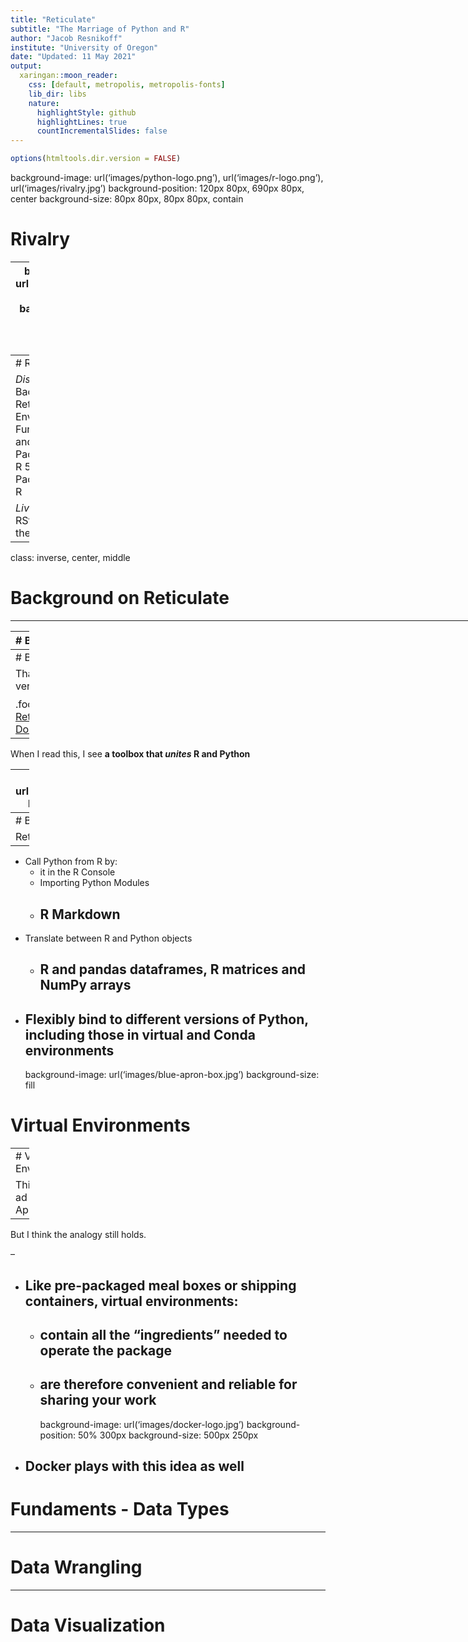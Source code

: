 ---
title: "Reticulate"
subtitle: "The Marriage of Python and R"
author: "Jacob Resnikoff"
institute: "University of Oregon"
date: "Updated: 11 May 2021"
output:
  xaringan::moon_reader:
    css: [default, metropolis, metropolis-fonts]
    lib_dir: libs
    nature:
      highlightStyle: github
      highlightLines: true
      countIncrementalSlides: false
---

```{r setup, include=FALSE, echo=TRUE}
options(htmltools.dir.version = FALSE)
```

background-image: url('images/python-logo.png'), url('images/r-logo.png'), url('images/rivalry.jpg')
background-position: 120px 80px, 690px 80px, center
background-size: 80px 80px, 80px 80px, contain

# Rivalry

---
background-image: url('images/teamwork-hands.jpg')
background-position: 50% 100px
background-size: 1027px 533px

# Our Goal
 
By the end of today, you'll see that these two languages are **powerful in their own right**, and can **join forces to great effect**

---
# Roadmap

*Discussion*
1. Background on Reticulate
2. Virtual Environments
3. Fundaments of Python and R
4. Data Wrangling Packages in Python and R
5. Data Visualization Packages in Python and R

*Live*
1. Load Python in RStudio
2. Demonstrate the Best of Both Worlds

---
class: inverse, center, middle

# Background on Reticulate
<html><div style='float:left'></div><hr color='#EB811B' size=1px width=796px></html>
---
# Background

A "comprehensive set of tools for interoperability between Python and R"<sup>1</sup>

.footnote[
<sup>1</sup> [Reticulate Documentation](https://rstudio.github.io/reticulate/index.html)
]
---
# Background

That's a little verbose, eh?

.footnote[
<sup>1</sup> [Reticulate Documentation](https://rstudio.github.io/reticulate/index.html)
]
--

When I read this, I see **a toolbox that *unites* R and Python**

--
background-image: url('images/reticulated_python.png')
background-size: 390px 278px
---
# Background

Reticulate allows one to:

--

* Call Python from R by:
  +  it in the R Console
  + Importing Python Modules
  + R Markdown
--

* Translate between R and Python objects
  + R and pandas dataframes, R matrices and NumPy arrays
--

* Flexibly bind to different versions of Python, including those in virtual and Conda environments
---
background-image: url('images/blue-apron-box.jpg')
background-size: fill

# Virtual Environments

---
# Virtual Environments

This is **not** an ad for Blue Apron!

--

But I think the analogy still holds.

--

* Like pre-packaged meal boxes or shipping containers, virtual environments:
--

  + contain all the "ingredients" needed to operate the package
--

  + are therefore **convenient** and **reliable** for sharing your work
--
background-image: url('images/docker-logo.jpg')
background-position: 50% 300px
background-size: 500px 250px
* Docker plays with this idea as well
---

# Fundaments - Data Types

---

# Data Wrangling

---

# Data Visualization


